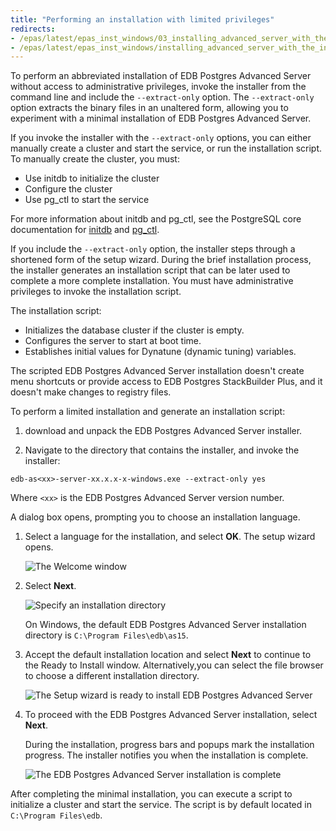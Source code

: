 ```yaml
---
title: "Performing an installation with limited privileges"
redirects:
- /epas/latest/epas_inst_windows/03_installing_advanced_server_with_the_interactive_installer/02_invoking_the_graphical_installer_from_the_command_line/02_performing_an_installation_with_limited_privileges/
- /epas/latest/epas_inst_windows/installing_advanced_server_with_the_interactive_installer/invoking_the_graphical_installer_from_the_command_line/performing_an_installation_with_limited_privileges/
---
```


<div id="performing_an_installation_with_limited_privileges" class="registered_link"></div>

To perform an abbreviated installation of EDB Postgres Advanced Server without access to administrative privileges, invoke the installer from the command line and include the `--extract-only` option. The `--extract-only` option extracts the binary files in an unaltered form, allowing you to experiment with a minimal installation of EDB Postgres Advanced Server.

If you invoke the installer with the `--extract-only` options, you can either manually create a cluster and start the service, or run the installation script. To manually create the cluster, you must:

-   Use initdb to initialize the cluster
-   Configure the cluster
-   Use pg_ctl to start the service

For more information about initdb and pg_ctl, see the PostgreSQL core documentation for [initdb](https://www.postgresql.org/docs/current/static/app-initdb.html) and [pg_ctl](https://www.postgresql.org/docs/current/static/app-pg-ctl.html).

If you include the `--extract-only` option, the installer steps through a shortened form of the setup wizard. During the brief installation process, the installer generates an installation script that can be later used to complete a more complete installation. You must have administrative privileges to invoke the installation script.

The installation script:

-   Initializes the database cluster if the cluster is empty.
-   Configures the server to start at boot time.
-   Establishes initial values for Dynatune (dynamic tuning) variables.

The scripted EDB Postgres Advanced Server installation doesn't create menu shortcuts or provide access to EDB Postgres StackBuilder Plus, and it doesn't make changes to registry files.

To perform a limited installation and generate an installation script: 

1. download and unpack the EDB Postgres Advanced Server installer. 

1. Navigate to the directory that contains the installer, and invoke the installer:

  ```text
  edb-as<xx>-server-xx.x.x-x-windows.exe --extract-only yes
  ```

  Where `<xx>` is the EDB Postgres Advanced Server version number.

  A dialog box opens, prompting you to choose an installation language. 
    
1. Select a language for the installation, and select **OK**. The setup wizard opens.

    ![The Welcome window](../../../../images/advanced_server_installer_welcome.png)

1. Select **Next**.

    ![Specify an installation directory](../../../../images/installation_directory.png)

    On Windows, the default EDB Postgres Advanced Server installation directory is `C:\Program Files\edb\as15`.

1. Accept the default installation location and select **Next** to continue to the Ready to Install window. Alternatively,you can select the file browser to choose a different installation directory.

    ![The Setup wizard is ready to install EDB Postgres Advanced Server](../../../../images/ready_to_install.png)

1. To proceed with the EDB Postgres Advanced Server installation, select **Next**. 

    During the installation, progress bars and popups mark the installation progress. The installer notifies you when the installation is complete.

    ![The EDB Postgres Advanced Server installation is complete](../../../../images/advanced_server_installation_completion.png)

After completing the minimal installation, you can execute a script to initialize a cluster and start the service. The script is by default located in `C:\Program Files\edb`.
